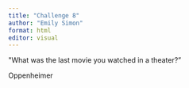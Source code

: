 ```yaml
---
title: "Challenge 8"
author: "Emily Simon"
format: html
editor: visual
---
```


\"What was the last movie you watched in a theater?"

Oppenheimer
